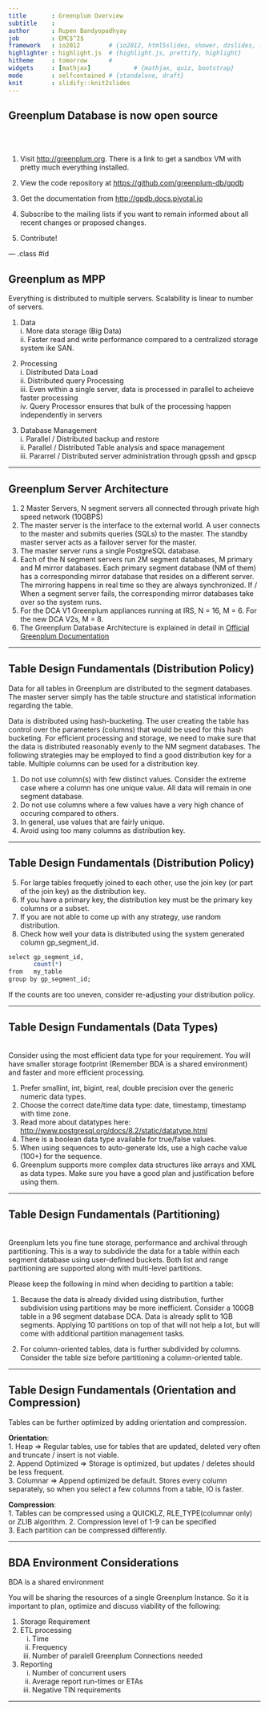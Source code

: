 ```yaml
---
title       : Greenplum Overview
subtitle    : 
author      : Rupen Bandyopadhyay
job         : EMC$^2$
framework   : io2012        # {io2012, html5slides, shower, dzslides, ...}
highlighter : highlight.js  # {highlight.js, prettify, highlight}
hitheme     : tomorrow      # 
widgets     : [mathjax]            # {mathjax, quiz, bootstrap}
mode        : selfcontained # {standalone, draft}
knit        : slidify::knit2slides
---
```


## Greenplum Database is now open source
  
<br/>
<br/>
  
1. Visit [http://greenplum.org](http://greenplum.org). There is a link to get a sandbox VM with pretty much everything installed.  

2. View the code repository at [https://github.com/greenplum-db/gpdb](https://github.com/greenplum-db/gpdb)  

3. Get the documentation from [http://gpdb.docs.pivotal.io](http://gpdb.docs.pivotal.io)  

4. Subscribe to the mailing lists if you want to remain informed about all recent changes or proposed changes.  

5. Contribute!  


--- .class #id 

## Greenplum as MPP

Everything is distributed to multiple servers. Scalability is linear to number of servers.    

  1. Data  
    i. More data storage (Big Data)  
    ii. Faster read and write performance compared to a centralized storage system ike SAN.
  
  2. Processing  
    i. Distributed Data Load   
    ii. Distributed query Processing  
    iii. Even within a single server, data is processed in parallel to acheieve faster processing  
    iv. Query Processor ensures that bulk of the processing happen independently in servers
  
  3. Database Management  
    i. Parallel / Distributed backup and restore  
    ii. Parallel / Distributed Table analysis and space management  
    iii. Pararrel / Distributed server administration through gpssh and gpscp  

--- 

## Greenplum Server Architecture

1. 2 Master Servers, N segment servers all connected through private high speed network (10GBPS)  
2. The master server is the interface to the external world. A user connects to the master and submits queries (SQLs) to the master. The standby master server acts as a failover server for the master.  
3. The master server runs a single PostgreSQL database.
4. Each of the N segment servers run 2M segment databases, M primary and M mirror databases. Each primary segment database (NM of them) has a corresponding mirror database that resides on a different server. The mirroring happens in real time so they are always synchronized. If / When a segment server fails, the corresponding mirror databases take over so the system runs.  
5. For the DCA V1 Greenplum appliances running at IRS, N = 16, M = 6. For the new DCA V2s, M = 8.  
6. The Greenplum Database Architecture is explained in detail in [Official Greenplum Documentation](http://gpdb.docs.pivotal.io/4360/admin_guide/intro/arch_overview.html)  

--- 

## Table Design Fundamentals (Distribution Policy)

Data for all tables in Greenplum are distributed to the segment databases. The master server simply has the table structure and statistical information regarding the table.  

Data is distributed using hash-bucketing. The user creating the table has control over the parameters (columns) that would be used for this hash bucketing. For efficient processing and storage, we need to make sure that the data is distributed reasonably evenly to the NM segment databases. The following strategies may be employed to find a good distribution key for a table. Multiple columns can be used for a distribution key.

1. Do not use column(s) with few distinct values. Consider the extreme case where a column has one unique value. All data will remain in one segment database.  
2. Do not use columns where a few values have a very high chance of occuring compared to others.  
3. In general, use values that are fairly unique.  
4. Avoid using too many columns as distribution key.  

---

## Table Design Fundamentals (Distribution Policy)

5. For large tables frequetly joined to each other, use the join key (or part of the join key) as the distribution key.  
6. If you have a primary key, the distribution key must be the primary key columns or a subset.
7. If you are not able to come up with any strategy, use random distribution.  
8. Check how well your data is distributed using the system generated column gp_segment_id.  

```r
select gp_segment_id,  
       count(*)  
from   my_table  
group by gp_segment_id;  
```  

If the counts are too uneven, consider re-adjusting your distribution policy.

---

## Table Design Fundamentals (Data Types)
<br/>
Consider using the most efficient data type for your requirement. You will have smaller storage footprint (Remember BDA is a shared environment) and faster and more efficient processing.

1. Prefer smallint, int, bigint, real, double precision over the generic numeric data types.  
2. Choose the correct date/time data type: date, timestamp, timestamp with time zone.  
3. Read more about datatypes here: [http://www.postgresql.org/docs/8.2/static/datatype.html](http://www.postgresql.org/docs/8.2/static/datatype.html)
4. There is a boolean data type available for true/false values.
5. When using sequences to auto-generate Ids, use a high cache value (100+) for the sequence.  
6. Greenplum supports more complex data structures like arrays and XML as data types. Make sure you have a good plan and justification before using them.  

---  

## Table Design Fundamentals (Partitioning)

<br/>
Greenplum lets you fine tune storage, performance and archival through partitioning. This is a way to subdivide the data for a table within each segment database using user-defined buckets. Both list and range partitioning are supported along with multi-level partitions.  

Please keep the following in mind when deciding to partition a table:  

1. Because the data is already divided using distribution, further subdivision using partitions may be more inefficient. Consider a 100GB table in a 96 segment database DCA. Data is already split to 1GB segments. Applying 10 partitions on top of that will not help a lot, but will come with additional partition management tasks.  

2. For column-oriented tables, data is further subdivided by columns. Consider the table size before partitioning a column-oriented table.  

---  

## Table Design Fundamentals (Orientation and Compression)

Tables can be further optimized by adding orientation and compression.

**Orientation**:  
1. Heap => Regular tables, use for tables that are updated, deleted very often and truncate / insert is not viable.  
2. Append Optimized => Storage is optimized, but updates / deletes should be less frequent.  
3. Columnar => Append optimized be default. Stores every column separately, so when you select a few columns from a table, IO is faster.  

**Compression**:  
1. Tables can be compressed using a QUICKLZ, RLE_TYPE(columnar only) or ZLIB algorithm.
2. Compression level of 1-9 can be specified  
3. Each partition can be compressed differently.  

---  

## BDA Environment Considerations

BDA is a shared environment

You will be sharing the resources of a single Greenplum Instance. So it is important to plan, optimize and discuss viability of the following:  

1. Storage Requirement  
2. ETL processing  
   i. Time  
   ii. Frequency  
   iii. Number of paralell Greenplum Connections needed  
3. Reporting  
   i. Number of concurrent users  
   ii. Average report run-times or ETAs  
   iii. Negative TIN requirements  
   
---
